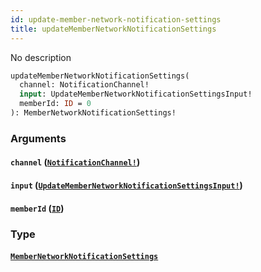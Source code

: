 ```yaml
---
id: update-member-network-notification-settings
title: updateMemberNetworkNotificationSettings
---
```


No description

```graphql
updateMemberNetworkNotificationSettings(
  channel: NotificationChannel!
  input: UpdateMemberNetworkNotificationSettingsInput!
  memberId: ID = 0
): MemberNetworkNotificationSettings!

```

### Arguments

#### `channel` ([`NotificationChannel!`](/graphql/enums/notification-channel))

#### `input` ([`UpdateMemberNetworkNotificationSettingsInput!`](/graphql/inputs/update-member-network-notification-settings-input))

#### `memberId` ([`ID`](/graphql/scalars/id))

### Type

#### [`MemberNetworkNotificationSettings`](/graphql/objects/member-network-notification-settings)

